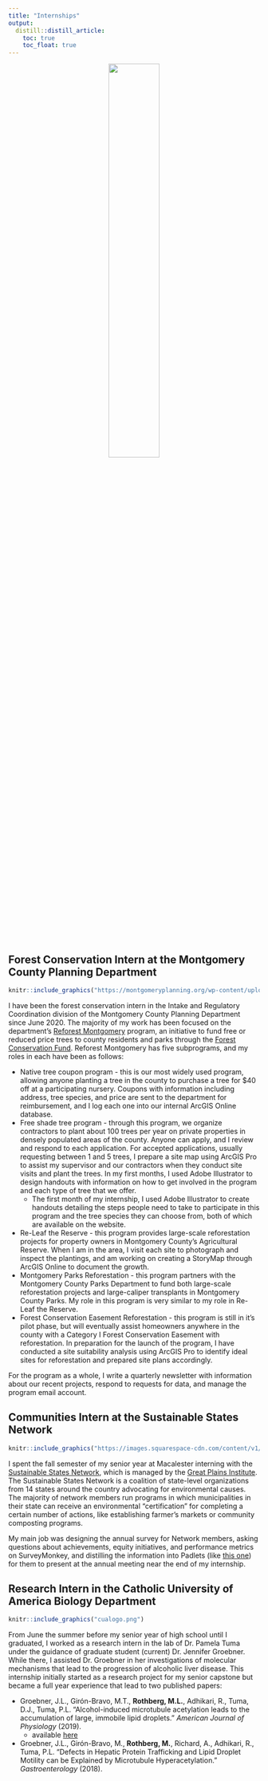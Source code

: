 ```yaml
---
title: "Internships"
output:
  distill::distill_article:
    toc: true
    toc_float: true
---
```



<center>
![](Reddy-Branch.png){width=45%}
</center>

## Forest Conservation Intern at the Montgomery County Planning Department

::: {.floatting}

```r
knitr::include_graphics("https://montgomeryplanning.org/wp-content/uploads/2020/08/Reforest-Montgomery-weblogo.jpg")
```

I have been the forest conservation intern in the Intake and Regulatory Coordination division of the Montgomery County Planning Department since June 2020. The majority of my work has been focused on the department's [Reforest Montgomery](montgomeryplanning.org/reforest) program, an initiative to fund free or reduced price trees to county residents and parks through the [Forest Conservation Fund](https://montgomeryplanning.org/planning/environment/forest-conservation-and-trees/forest-conservation-fund/). Reforest Montgomery has five subprograms, and my roles in each have been as follows:

:::
 
* Native tree coupon program - this is our most widely used program, allowing anyone planting a tree in the county to purchase a tree for $40 off at a participating nursery. Coupons with information including address, tree species, and price are sent to the department for reimbursement, and I log each one into our internal ArcGIS Online database.
* Free shade tree program - through this program, we organize contractors to plant about 100 trees per year on private properties in densely populated areas of the county. Anyone can apply, and I review and respond to each application. For accepted applications, usually requesting between 1 and 5 trees, I prepare a site map using ArcGIS Pro to assist my supervisor and our contractors when they conduct site visits and plant the trees. In my first months, I used Adobe Illustrator to design handouts with information on how to get involved in the program and each type of tree that we offer.
  * The first month of my internship, I used Adobe Illustrator to create handouts detailing the steps people need to take to participate in this program and the tree species they can choose from, both of which are available on the website.
* Re-Leaf the Reserve - this program provides large-scale reforestation projects for property owners in Montgomery County's Agricultural Reserve. When I am in the area, I visit each site to photograph and inspect the plantings, and am working on creating a StoryMap through ArcGIS Online to document the growth.
* Montgomery Parks Reforestation - this program partners with the Montgomery County Parks Department to fund both large-scale reforestation projects and large-caliper transplants in Montgomery County Parks. My role in this program is very similar to my role in Re-Leaf the Reserve.
* Forest Conservation Easement Reforestation - this program is still in it's pilot phase, but will eventually assist homeowners anywhere in the county with a Category I Forest Conservation Easement with reforestation. In preparation for the launch of the program, I have conducted a site suitability analysis using ArcGIS Pro to identify ideal sites for reforestation and prepared site plans accordingly.

For the program as a whole, I write a quarterly newsletter with information about our recent projects, respond to requests for data, and manage the program email account.

## Communities Intern at the Sustainable States Network

::: {.floatting}

```r
knitr::include_graphics("https://images.squarespace-cdn.com/content/v1/5c618f602727be3ec81d2285/1551794317427-J7K6FJY90TPBPALLQ956/EHTF-004_Collateral-16.jpg?format=1500w")
```

I spent the fall semester of my senior year at Macalester interning with the [Sustainable States Network](https://www.sustainablestates.net/), which is managed by the [Great Plains Institute](https://betterenergy.org/). The Sustainable States Network is a coalition of state-level organizations from 14 states around the country advocating for environmental causes. The majority of network members run programs in which municipalities in their state can receive an environmental "certification" for completing a certain number of actions, like establishing farmer's markets or community composting programs.

:::


My main job was designing the annual survey for Network members, asking questions about achievements, equity initiatives, and performance metrics on SurveyMonkey, and distilling the information into Padlets (like [this one](https://greatplainsinstitute.padlet.org/kacuna3/i7jzkzbnw14d6xwl)) for them to present at the annual meeting near the end of my internship. 

## Research Intern in the Catholic University of America Biology Department

::: {.floatting}

```r
knitr::include_graphics("cualogo.png")
```

From June the summer before my senior year of high school until I graduated, I worked as a research intern in the lab of Dr. Pamela Tuma under the guidance of graduate student (current) Dr. Jennifer Groebner. While there, I assisted Dr. Groebner in her investigations of molecular mechanisms that lead to the progression of alcoholic liver disease. This internship initially started as a research project for my senior capstone but became a full year experience that lead to two published papers:


:::

* Groebner, J.L., Girón-Bravo, M.T., **Rothberg, M.L.**, Adhikari, R., Tuma, D.J., Tuma, P.L. “Alcohol-induced microtubule acetylation leads to the accumulation of large, immobile lipid droplets.” *American Journal of Physiology* (2019).
  * available [here](https://journals.physiology.org/doi/full/10.1152/ajpgi.00026.2019)
* Groebner, J.L., Girón-Bravo, M., **Rothberg, M.**, Richard, A., Adhikari, R., Tuma, P.L. “Defects in Hepatic Protein Trafficking and Lipid Droplet Motility can be Explained by Microtubule Hyperacetylation.” *Gastroenterology* (2018).

